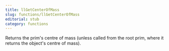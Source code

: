 ```yaml
---
title: llGetCenterOfMass
slug: functions/llGetCenterOfMass
editorial: stub
category: functions
---
```


<LSLFunction
	name="llGetCenterOfMass"
	returnType="vector"
/>

Returns the prim's centre of mass (unless called from the root prim, where it returns the object's centre of mass).
